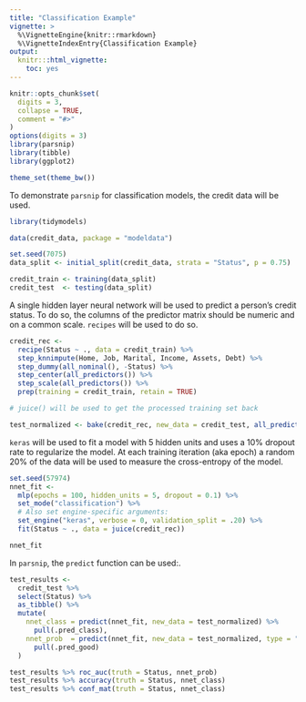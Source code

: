 ```yaml
---
title: "Classification Example"
vignette: >
  %\VignetteEngine{knitr::rmarkdown}
  %\VignetteIndexEntry{Classification Example}
output:
  knitr:::html_vignette:
    toc: yes
---
```

  
```r
knitr::opts_chunk$set(
  digits = 3,
  collapse = TRUE,
  comment = "#>"
)
options(digits = 3)
library(parsnip)
library(tibble)
library(ggplot2)

theme_set(theme_bw())
```

To demonstrate `parsnip` for classification models, the credit data will be used. 

```r
library(tidymodels)

data(credit_data, package = "modeldata")

set.seed(7075)
data_split <- initial_split(credit_data, strata = "Status", p = 0.75)

credit_train <- training(data_split)
credit_test  <- testing(data_split)
```

A single hidden layer neural network will be used to predict a person's credit status. To do so, the columns of the predictor matrix should be numeric and on a common scale. `recipes` will be used to do so.  

```r
credit_rec <- 
  recipe(Status ~ ., data = credit_train) %>%
  step_knnimpute(Home, Job, Marital, Income, Assets, Debt) %>%
  step_dummy(all_nominal(), -Status) %>%
  step_center(all_predictors()) %>%
  step_scale(all_predictors()) %>%
  prep(training = credit_train, retain = TRUE)

# juice() will be used to get the processed training set back

test_normalized <- bake(credit_rec, new_data = credit_test, all_predictors())
```

`keras` will be used to fit a model with 5 hidden units and uses a 10% dropout rate to regularize the model. At each training iteration (aka epoch) a random 20% of the data will be used to measure the cross-entropy of the model. 

```r
set.seed(57974)
nnet_fit <-
  mlp(epochs = 100, hidden_units = 5, dropout = 0.1) %>%
  set_mode("classification") %>% 
  # Also set engine-specific arguments: 
  set_engine("keras", verbose = 0, validation_split = .20) %>%
  fit(Status ~ ., data = juice(credit_rec))

nnet_fit
```

In `parsnip`, the `predict` function can be used:.  


```r
test_results <- 
  credit_test %>%
  select(Status) %>%
  as_tibble() %>%
  mutate(
    nnet_class = predict(nnet_fit, new_data = test_normalized) %>% 
      pull(.pred_class),
    nnet_prob  = predict(nnet_fit, new_data = test_normalized, type = "prob") %>% 
      pull(.pred_good)
  )

test_results %>% roc_auc(truth = Status, nnet_prob)
test_results %>% accuracy(truth = Status, nnet_class)
test_results %>% conf_mat(truth = Status, nnet_class)
```
